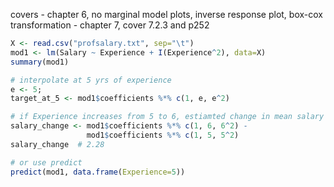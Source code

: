 
covers 
- chapter 6, no marginal model plots, inverse response plot, box-cox transformation
- chapter 7, cover 7.2.3 and p252


```r
X <- read.csv("profsalary.txt", sep="\t")
mod1 <- lm(Salary ~ Experience + I(Experience^2), data=X)
summary(mod1)

# interpolate at 5 yrs of experience 
e <- 5;
target_at_5 <- mod1$coefficients %*% c(1, e, e^2)

# if Experience increases from 5 to 6, estiamted change in mean salary
salary_change <- mod1$coefficients %*% c(1, 6, 6^2) - 
                 mod1$coefficients %*% c(1, 5, 5^2)
salary_change  # 2.28

# or use predict 
predict(mod1, data.frame(Experience=5))
```

